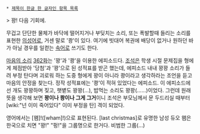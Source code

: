  * [[제목이 한글 한 글자인 항목 목록]]

> 꽝! 다음 기회에.

무겁고 단단한 물체가 바닥에 떨어지거나 부딪치는 소리, 또는 폭발할때 들리는 소리를 표현한 [[의성어]]로, 거센 말로 '쾅'이 있다. 여기에 빗대어 복권에 배당이 없거나 원하던 바가 아닐 경우를 일컫는 [[속어]]로 쓰기도 한다.

[[마음의 소리]] [http://comic.naver.com/webtoon/detail.nhn?titleId=20853&no=366 362화]는 '꽝'과 '쾅'을 이용한 에피소드다. [[조석]]은 학생 시절 문제집을 형에게 체점받아 '당첨'과 '꽝'으로 된 성적표를 받곤 했는데, 에피소드 내내 꽝꽝 소리가 들려 부정 탄다며 괴로워 하는 도중 형에게 꽝이 아니라 쾅이라고 생각하라는 조언을 듣고 마음의 안정을 찾는다. 정작 성적표에는 '쾅'이 적혀 있었다는 에피소드. 이 에피소드에선 개도 꽝꽝하며 짖고, 햇볕도 꽝꽝(…), 밥먹는 소리도 꽝꽝(……)이었다. 그런데 원래 뜻을 생각해 보면 '''꽝이나 쾅이나 그게 그거'''이니 조석은 부모님께서 문 두드리실 때부터 [wiki:"넌 이미 죽어있다" 이미 부정을 탄] 격이 되었다.

영어에서는 [왬]!([wham]!)으로 표현된다. [last christmas]로 유명한 남성 듀오 왬은 한국으로 치면 "꽝!" "펑!"을 그룹명으로 한거다. 비범한 그룹(...)
